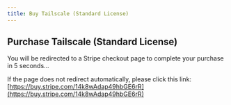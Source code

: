 ```yaml
---
title: Buy Tailscale (Standard License)
---
```



<Head>
  <meta httpEquiv="refresh" content="5; url='https://buy.stripe.com/14k8wAdap49hbGE6rR'" />
</Head>

## Purchase Tailscale (Standard License)

You will be redirected to a Stripe checkout page to complete your purchase in 5 seconds...

If the page does not redirect automatically, please click this link: [https://buy.stripe.com/14k8wAdap49hbGE6rR](https://buy.stripe.com/14k8wAdap49hbGE6rR)
